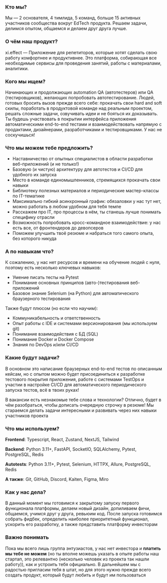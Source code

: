### Кто мы?

Мы — 2 основателя, 4 тимлида, 5 команд, больше 15 активных участников сообщества вокруг EdTech продукта. Решаем задачи, делимся опытом, общаемся и делаем друг друга лучше.

### О чём наш продукт?

xi.effect — Приложение для репетиторов, которые хотят сделать свою работу комфортнее и продуктивнее. Это платформа, собирающая все необходимые сервисы для проведения занятий, работы с материалами, аналитики.

### Кого мы ищем?

Начинающих и продолжающих automation QA (автотестеров) или QA (тестировщиков), желающих попробовать автотестирование. Людей, готовых бросить вызов прежде всего себе: прокачать свои hard and soft скилы, поработать в продуктовой команде над реальным проектом, решать сложные задачи, озвучивать идеи и не бояться их доказывать. Ты будешь участвовать в покрытии интерфейса приложения автоматическими end-to-end тестами и взаимодействовать напрямую с продактами, дизайнерами, разработчиками и тестировщиками. У нас не соскучишься!

### Что мы можем тебе предложить?

- Наставничество от опытных специалистов в области разработки веб-приложений (и не только!)
- Базовую (и чистую) архитектуру для автотестов и CI/CD для удобного их запуска
- Место в команде единомышленников, стремящихся прокачать свои навыки
- Библиотеку полезных материалов и периодические мастер-классы по IT-тематике
- Максимально гибкий асинхронный график: обязаловки у нас тут нет, можно работать в любом удобном для тебя темпе
- Расскажем про IT, про процессы в нём, ты станешь лучше понимать специфику отрасли
- Возможность попробовать кросс-командное взаимодействие: у нас есть все, от фронтендеров до девопсеров
- Поможем улучшить твоё резюме и набраться того самого опыта, без которого никуда

### А по навыкам что?

К сожалению, у нас нет ресурсов и времени на обучение людей с нуля, поэтому есть несколько ключевых навыков:

- Умение писать тесты на Pytest
- Понимание основных принципов (авто-)тестирования веб-приложений
- Базовое знание Selenium (на Python) для автоматического браузерного тестирования

Также будут плюсом (но если что научим):

- Коммуникабельность и ответственность
- Опыт работы с IDE и системами версионирования (мы используем git)
- Понимание взаимодействия с БД (SQL)
- Понимание Docker и Docker Compose
- Знания по DevOps и/или CI/CD

### Какие будут задачи?

В основном это написание браузерных end-to-end тестов по описанным кейсам, но с опытом можно будет присоединиться к разработке тестового покрытия приложения, работе с системами TestOps и участии в настройке CI/CD для автоматического периодического запуска тестов, всё в твоих руках!

В вакансии есть незнакомые тебе слова и технологии? Отлично, будет в чём разобраться, чтобы дописать очередную строчку в резюме! Мы стараемся делать задачи интересными и развивать через них навыки участников проекта

### Что мы используем?

**Frontend**: Typescript, React, Zustand, NextJS, Tailwind

**Backend**: Python 3.11+, FastAPI, SocketIO, SQLAlchemy, Pytest, PostgreSQL, Redis

**Autotests**: Python 3.11+, Pytest, Selenium, HTTPX, Allure, PostgreSQL, Redis

**А также**: Git, GitHub, Discord, Kaiten, Figma, Miro

### Как у нас дела?

В данный момент мы готовимся к закрытому запуску первого функционала платформы, делаем новый дизайн, допиливаем фичи, общаемся, учимся друг у друга, ревьюим код. После запуска готовимся собрать фидбек, определить наиболее приоритетный функционал, ускорить его разработку, а также представить платформу инвесторам

### Важно понимать

Пока мы всего лишь группа энтузиастов, у нас нет инвестора и **платить мы тебе не можем** (но ты вполне можешь указать в опыте работы наш стартап, это релевантно (несколько человек из проекта так нашли работу)), как и устроить тебя официально. В дальнейшем мы с радостью пригласим тебя в штат, но для этого нужно прежде всего создать продукт, который будут любить и будут им пользоваться

